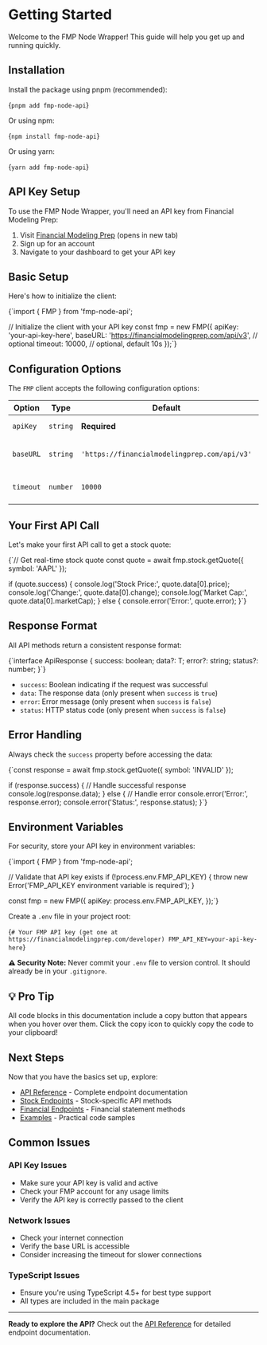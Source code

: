 # Getting Started

Welcome to the FMP Node Wrapper! This guide will help you get up and
running quickly.

## Installation

Install the package using pnpm (recommended):

<CodeBlock language="bash">{`pnpm add fmp-node-api`}</CodeBlock>

Or using npm:

<CodeBlock language="bash">{`npm install fmp-node-api`}</CodeBlock>

Or using yarn:

<CodeBlock language="bash">{`yarn add fmp-node-api`}</CodeBlock>

## API Key Setup

To use the FMP Node Wrapper, you'll need an API key from Financial
Modeling Prep:

1. Visit [Financial Modeling Prep](https://financialmodelingprep.com/) (opens in new tab)
2. Sign up for an account
3. Navigate to your dashboard to get your API key

## Basic Setup

Here's how to initialize the client:

<CodeBlock language="typescript">
{`import { FMP } from 'fmp-node-api';

// Initialize the client with your API key
const fmp = new FMP({
apiKey: 'your-api-key-here',
baseURL: 'https://financialmodelingprep.com/api/v3', // optional
timeout: 10000, // optional, default 10s
});`}

</CodeBlock>

## Configuration Options

The `FMP` client accepts the following configuration options:

| Option    | Type     | Default                                      | Description                     |
| --------- | -------- | -------------------------------------------- | ------------------------------- |
| `apiKey`  | `string` | **Required**                                 | Your FMP API key                |
| `baseURL` | `string` | `'https://financialmodelingprep.com/api/v3'` | Base URL for API requests       |
| `timeout` | `number` | `10000`                                      | Request timeout in milliseconds |

## Your First API Call

Let's make your first API call to get a stock quote:

<CodeBlock language="typescript">
{`// Get real-time stock quote
const quote = await fmp.stock.getQuote({ symbol: 'AAPL' });

if (quote.success) {
console.log('Stock Price:', quote.data[0].price);
console.log('Change:', quote.data[0].change);
console.log('Market Cap:', quote.data[0].marketCap);
} else {
console.error('Error:', quote.error);
}`}

</CodeBlock>

## Response Format

All API methods return a consistent response format:

<CodeBlock language="typescript">
  {`interface ApiResponse<T> {
    success: boolean;
    data?: T;
    error?: string;
    status?: number;
}`}
</CodeBlock>

- `success`: Boolean indicating if the request was successful
- `data`: The response data (only present when `success` is `true`)
- `error`: Error message (only present when `success` is `false`)
- `status`: HTTP status code (only present when `success` is `false`)

## Error Handling

Always check the `success` property before accessing the
data:

<CodeBlock language="typescript">
{`const response = await fmp.stock.getQuote({ symbol: 'INVALID' });

if (response.success) {
// Handle successful response
console.log(response.data);
} else {
// Handle error
console.error('Error:', response.error);
console.error('Status:', response.status);
}`}

</CodeBlock>

## Environment Variables

For security, store your API key in environment variables:

<CodeBlock language="typescript">
{`import { FMP } from 'fmp-node-api';

// Validate that API key exists
if (!process.env.FMP_API_KEY) {
throw new Error('FMP_API_KEY environment variable is required');
}

const fmp = new FMP({
apiKey: process.env.FMP_API_KEY,
});`}

</CodeBlock>

Create a `.env` file in your project root:

<CodeBlock language="env">{`# Your FMP API key (get one at https://financialmodelingprep.com/developer)
FMP_API_KEY=your-api-key-here`}</CodeBlock>

**⚠️ Security Note:** Never commit your `.env` file to version control. It should already be in your `.gitignore`.

## 💡 Pro Tip

All code blocks in this documentation include a copy button that appears when you hover over them. Click the copy icon to quickly copy the code to your clipboard!

## Next Steps

Now that you have the basics set up, explore:

- [API Reference](/docs/api) - Complete endpoint documentation
- [Stock Endpoints](/docs/api/stock) - Stock-specific API methods
- [Financial Endpoints](/docs/api/financial) - Financial statement methods
- [Examples](/docs/examples) - Practical code samples

## Common Issues

### API Key Issues

- Make sure your API key is valid and active
- Check your FMP account for any usage limits
- Verify the API key is correctly passed to the client

### Network Issues

- Check your internet connection
- Verify the base URL is accessible
- Consider increasing the timeout for slower connections

### TypeScript Issues

- Ensure you're using TypeScript 4.5+ for best type support
- All types are included in the main package

---

**Ready to explore the API?** Check out the [API Reference](/docs/api) for detailed endpoint
documentation.
